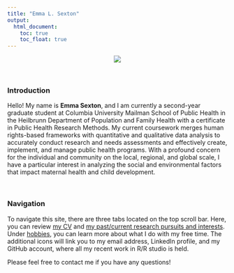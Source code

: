 ```yaml
---
title: "Emma L. Sexton"
output: 
  html_document:
    toc: true
    toc_float: true
---
```


<center>
![](images/EmmaSexton_Headshot.jpg)
</center>  

<br/>  

### Introduction  
Hello! My name is **Emma Sexton**, and I am currently a second-year graduate student at Columbia University Mailman School of Public Health in the Heilbrunn Department of Population and Family Health with a certificate in Public Health Research Methods. My current coursework merges human rights-based frameworks with quantitative and qualitative data analysis to accurately conduct research and needs assessments and effectively create, implement, and manage public health programs. With a profound concern for the individual and community on the local, regional, and global scale, I have a particular interest in analyzing the social and environmental factors that impact maternal health and child development.

<br/>

### Navigation

To navigate this site, there are three tabs located on the top scroll bar. Here, you can review [my CV](about.html) and [my past/current research pursuits and interests](research_interests.html). Under [hobbies](hobbies.html), you can learn more about what I do with my free time. The additional icons will link you to my email address, LinkedIn profile, and my GitHub account, where all my recent work in R/R studio is held. 

Please feel free to contact me if you have any questions!

